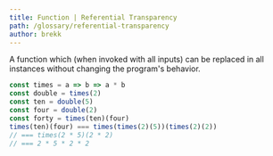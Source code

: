 ```yaml
---
title: Function | Referential Transparency
path: /glossary/referential-transparency
author: brekk
---
```



<Definition of="Referential Transparency" parent="Function" />

A function which (when invoked with all inputs) can be replaced in all instances without changing the program's behavior.

```js
const times = a => b => a * b
const double = times(2)
const ten = double(5) 
const four = double(2) 
const forty = times(ten)(four)
times(ten)(four) === times(times(2)(5))(times(2)(2))
// === times(2 * 5)(2 * 2)
// === 2 * 5 * 2 * 2
```
